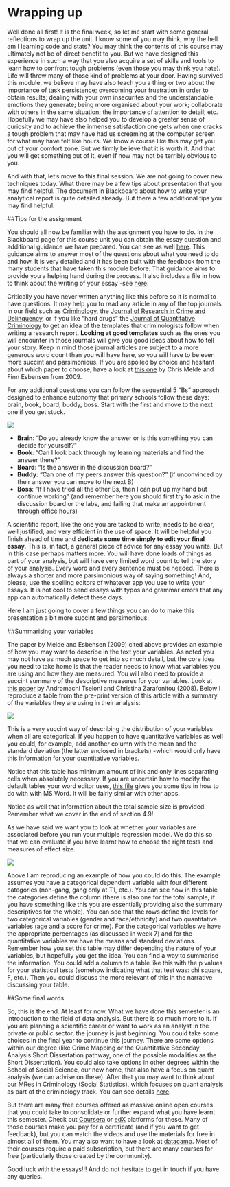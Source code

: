 # Wrapping up

Well done all first! 
It is the final week, so let me start with some general reflections to wrap up the unit. I know some of you may think, why the hell am I learning code and stats? You may think the contents of this course may ultimately not be of direct benefit to you. But we have designed this experience in such a way that you also acquire a set of skills and tools to learn how to confront tough problems (even those you may think you hate). Life will throw many of those kind of problems at your door. Having survived this module, we believe may have also teach you a thing or two about the importance of task persistence; overcoming your frustration in order to obtain results; dealing with your own insecurites and the understandable emotions they generate; being more organised about your work; collaborate with others in the same situation; the importance of attention to detail; etc. Hopefully we may have also helped you to develop a greater sense of curiosity and to achieve the inmense satisfaction one gets when one cracks a tough problem that may have had us screaming at the computer screen for what may have felt like hours. We know a course like this may get you out of your comfort zone. But we firmly believe that it is worth it. And that you will get something out of it, even if now may not be terribly obvious to you.

And with that, let's move to this final session. We are not going to cover new techniques today. What there may be a few tips about presentation that you may find helpful. The document in Blackboard about how to write your analytical report is quite detailed already. But there a few additional tips you may find helpful. 


##Tips for the assignment


You should all now be familiar with the assignment you have to do. In the Blackboard page for this course unit you can obtain the essay question and additional guidance we have prepared. You can see as well [here](https://github.com/eonk/mcd_book/blob/main/files_docs/STEPS%20IN%20THE%20ANALYSIS%20REQUIRED%20FOR%20THE%20ESSAY.pdf). This guidance aims to answer most of the questions about what you need to do and how. It is very detailed and it has been built with the feedback from the many students that have taken this module before. That guidance aims to provide you a helping hand during the process. It also includes a file in how to think about the writing of your essay -see [here](https://github.com/eonk/mcd_book/blob/main/files_docs/WRITING%20THE%20ESSAY.pdf).

Critically you have never written anything like this before so it is normal to have questions. It may help you to read any article in any of the top journals in our field such as [Criminology](https://onlinelibrary.wiley.com/journal/17459125), the [Journal of Research in Crime and Delinquency](https://journals.sagepub.com/home/jrc), or if you like "hard drugs" the [Journal of Quantitative Criminology](https://link.springer.com/journal/10940) to get an idea of the templates that criminologists follow when writing a research report. **Looking at good templates** such as the ones you will encounter in those journals will give you good ideas about how to tell your story. Keep in mind those journal articles are subject to a more generous word count than you will have here, so you will have to be even more succint and parsimonious. If you are spoiled by choice and hesitant about which paper to choose, have a look at [this one](https://onlinelibrary.wiley.com/doi/10.1111/j.1745-9125.2011.00227.x) by Chris Melde and Finn Esbensen from 2009.

For any additional questions you can follow the sequential 5 "Bs" approach designed to enhance autonomy that primary schools follow these days: brain, book, board, buddy, boss. Start with the first and move to the next one if you get stuck.

![](imgs/fiveb.jpg) 

+ **Brain**: "Do you already know the answer or is this something you can decide for yourself?"
+ **Book**: "Can I look back through my learning materials and find the answer there?"
+ **Board**: "Is the answer in the discussion board?"
+ **Buddy**: "Can one of my peers answer this question?" (if unconvinced by their answer you can move to the next B)
+ **Boss**: "If I have tried all the other Bs, then I can put up my hand but continue working" (and remember here you should first try to ask in the discussion board or the labs, and failing that make an appointment through office hours)



A scientific report, like the one you are tasked to write, needs to be clear, well justified, and very efficient in the use of space. It will be helpful you finish ahead of time and **dedicate some time simply to edit your final essay**. This is, in fact, a general piece of advice for any essay you write. But in this case perhaps matters more. You will have done loads of things as part of your analysis, but will have very limited word count to tell the story of your analysis. Every word and every sentence must be needed. There is always a shorter and more parsimonious way of saying something! And, please, use the spelling editors of whatever app you use to write your essays. It is not cool to send essays with typos and grammar errors that any app can automatically detect these days.

Here I am just going to cover a few things you can do to make this presentation a bit more succint and parsimonious.


##Summarising your variables


The paper by Melde and Esbensen (2009) cited above provides an example of how you may want to describe in the text your variables. As noted you may not have as much space to get into so much detail, but the core idea you need to take home is that the reader needs to know what variables you are using and how they are measured. You will also need to provide a succint summary of the descriptive measures for your variables. Look at [this paper](https://journals.sagepub.com/doi/10.1177/1477370808095123) by Andromachi Tseloni and Christina Zarafonitou (2008). Below I reproduce a table from the pre-print version of this article with a summary of the variables they are using in their analysis:

![](imgs/variabledescription.png) 

This is a very succint way of describing the distribution of your variables when all are categorical. If you happen to have quantitative variables as well you could, for example, add another column with the mean and the standard deviation (the latter enclosed in brackets) -which would only have this information for your quantitative variables.

Notice that this table has minimum amount of ink and only lines separating cells when absolutely necessary. If you are uncertain how to modify the default tables your word editor uses, [this file](https://github.com/eonk/mcd_book/blob/main/files_docs/wordtables.pdf) gives you some tips in how to do with with MS Word. It will be fairly similar with other apps.

Notice as well that information about the total sample size is provided. Remember what we cover in the end of section 4.9!

As we have said we want you to look at whether your variables are associated before you run your multiple regression model. We do this so that we can evaluate if you have learnt how to choose the right tests and measures of effect size. 

![](imgs/tableexample.png) 

Above I am reproducing an example of how you could do this. The example assumes you have a categorical dependent variable with four different categories (non-gang, gang only at T1, etc.). You can see how in this table the categories define the column (there is also one for the total sample, if you have something like this you are essentially providing also the summary descriptives for the whole). You can see that the rows define the levels for two categorical variables (gender and race/ethnicity) and two quantitative variables (age and a score for crime). For the categorical variables we have the appropriate percentages (as discussed in week 7) and for the quantitative variables we have the means and standard deviations. Remember how you set this table may differ depending the nature of your variables, but hopefully you get the idea. You can find a way to summarise the information. You could add a column to a table like this with the p values for your statistical tests (somehow indicating what that test was: chi square, F, etc.). Then you could discuss the more relevant of this in the narrative discussing your table.


##Some final words

So, this is the end. At least for now. What we have done this semester is an introduction to the field of data analysis. But there is so much more to it. If you are planning a scientific career or want to work as an analyst in the private or public sector, the journey is just beginning. You could take some choices in the final year to continue this journey. There are some options within our degree (like Crime Mapping or the Quantitative Seconday Analysis Short Dissertation pathway, one of the possible modalities as the Short Dissertation). You could also take options in other degrees within the School of Social Science, our new home, that also have a focus on quant analysis (we can advise on these). After that you may want to think about our MRes in Criminology (Social Statistics), which focuses on quant analysis as part of the criminology track. You can see details [here](https://www.manchester.ac.uk/study/masters/courses/list/10377/mres-criminology-social-statistics/).

But there are many free courses offered as massive online open courses that you could take to consolidate or further expand what you have learnt this semester. Check out [Coursera](https://www.coursera.org/browse/data-science) or [edX](https://www.edx.org/course/subject/data-science) platforms for these. Many of those courses make you pay for a certificate (and if you want to get feedback), but you can watch the videos and use the materials for free in almost all of them. You may also want to have a look at [datacamp](https://www.datacamp.com). Most of their courses require a paid subscription, but there are many courses for free (particularly those created by the community).

Good luck with the essays!!! And do not hesitate to get in touch if you have any queries.